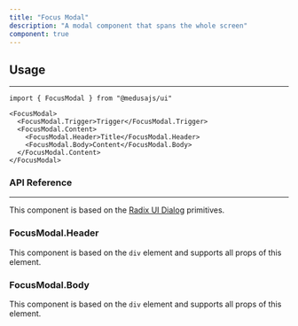 ```yaml
---
title: "Focus Modal"
description: "A modal component that spans the whole screen"
component: true
---
```


<ComponentExample name="focus-modal-demo" />

## Usage

---

```tsx
import { FocusModal } from "@medusajs/ui"
```

```tsx
<FocusModal>
  <FocusModal.Trigger>Trigger</FocusModal.Trigger>
  <FocusModal.Content>
    <FocusModal.Header>Title</FocusModal.Header>
    <FocusModal.Body>Content</FocusModal.Body>
  </FocusModal.Content>
</FocusModal>
```

### API Reference

---

This component is based on the [Radix UI Dialog](https://www.radix-ui.com/primitives/docs/components/dialog) primitives.

### FocusModal.Header

This component is based on the `div` element and supports all props of this element.

### FocusModal.Body

This component is based on the `div` element and supports all props of this element.
